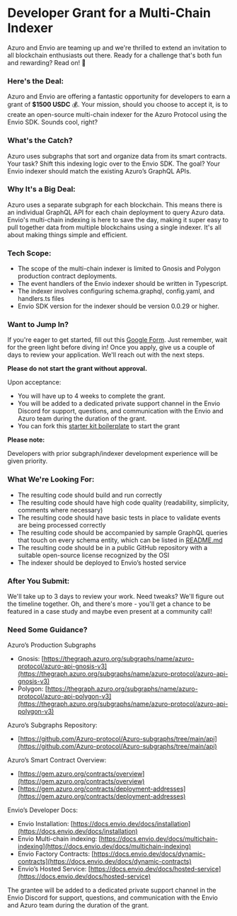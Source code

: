 # Developer Grant for a Multi-Chain Indexer

Azuro and Envio are teaming up and we're thrilled to extend an invitation to all blockchain enthusiasts out there. Ready for a challenge that's both fun and rewarding? Read on! 🌟

### **Here's the Deal:**

Azuro and Envio are offering a fantastic opportunity for developers to earn a grant of **$1500 USDC** 💰. Your mission, should you choose to accept it, is to create an open-source multi-chain indexer for the Azuro Protocol using the Envio SDK. Sounds cool, right?

### **What's the Catch?**

Azuro uses subgraphs that sort and organize data from its smart contracts. Your task? Shift this indexing logic over to the Envio SDK. The goal? Your Envio indexer should match the existing Azuro’s GraphQL APIs. 

### **Why It's a Big Deal:**

Azuro uses a separate subgraph for each blockchain. This means there is an individual GraphQL API for each chain deployment to query Azuro data. Envio's multi-chain indexing is here to save the day, making it super easy to pull together data from multiple blockchains using a single indexer. It's all about making things simple and efficient.

### **Tech Scope:**

- The scope of the multi-chain indexer is limited to Gnosis and Polygon production contract deployments.
- The event handlers of the Envio indexer should be written in Typescript.
- The indexer involves configuring schema.graphql, config.yaml, and handlers.ts files
- Envio SDK version for the indexer should be version 0.0.29 or higher.

### **Want to Jump In?**

If you're eager to get started, fill out this [Google Form](https://forms.gle/F4FCSiTbrYAgnqsn9). Just remember, wait for the green light before diving in! Once you apply, give us a couple of days to review your application. We'll reach out with the next steps.

**Please do not start the grant without approval.**

Upon acceptance:

- You will have up to 4 weeks to complete the grant.
- You will be added to a dedicated private support channel in the Envio Discord for support, questions, and communication with the Envio and Azuro team during the duration of the grant.
- You can fork this [starter kit boilerplate](https://github.com/enviodev/azuro-envio-indexer-boilerplate) to start the grant

**Please note:**

Developers with prior subgraph/indexer development experience will be given priority.

### **What We're Looking For:**

- The resulting code should build and run correctly
- The resulting code should have high code quality (readability, simplicity, comments where necessary)
- The resulting code should have basic tests in place to validate events are being processed correctly
- The resulting code should be accompanied by sample GraphQL queries that touch on every schema entity, which can be listed in [README.md](http://readme.md/)
- The resulting code should be in a public GitHub repository with a suitable open-source license recognized by the OSI
- The indexer should be deployed to Envio’s hosted service

### **After You Submit:**

We'll take up to 3 days to review your work. Need tweaks? We'll figure out the timeline together. Oh, and there's more - you'll get a chance to be featured in a case study and maybe even present at a community call!

### **Need Some Guidance?**

Azuro’s Production Subgraphs

- Gnosis: [https://thegraph.azuro.org/subgraphs/name/azuro-protocol/azuro-api-gnosis-v3](https://thegraph.azuro.org/subgraphs/name/azuro-protocol/azuro-api-gnosis-v3)
- Polygon: [https://thegraph.azuro.org/subgraphs/name/azuro-protocol/azuro-api-polygon-v3](https://thegraph.azuro.org/subgraphs/name/azuro-protocol/azuro-api-polygon-v3)

Azuro’s Subgraphs Repository:

- [https://github.com/Azuro-protocol/Azuro-subgraphs/tree/main/api](https://github.com/Azuro-protocol/Azuro-subgraphs/tree/main/api)

Azuro’s Smart Contract Overview:

- [https://gem.azuro.org/contracts/overview](https://gem.azuro.org/contracts/overview)
- [https://gem.azuro.org/contracts/deployment-addresses](https://gem.azuro.org/contracts/deployment-addresses)

Envio’s Developer Docs:

- Envio Installation: [https://docs.envio.dev/docs/installation](https://docs.envio.dev/docs/installation)
- Envio Multi-chain indexing: [https://docs.envio.dev/docs/multichain-indexing](https://docs.envio.dev/docs/multichain-indexing)
- Envio Factory Contracts: [https://docs.envio.dev/docs/dynamic-contracts](https://docs.envio.dev/docs/dynamic-contracts)
- Envio’s Hosted Service: [https://docs.envio.dev/docs/hosted-service](https://docs.envio.dev/docs/hosted-service)

The grantee will be added to a dedicated private support channel in the Envio Discord for support, questions, and communication with the Envio and Azuro team during the duration of the grant.